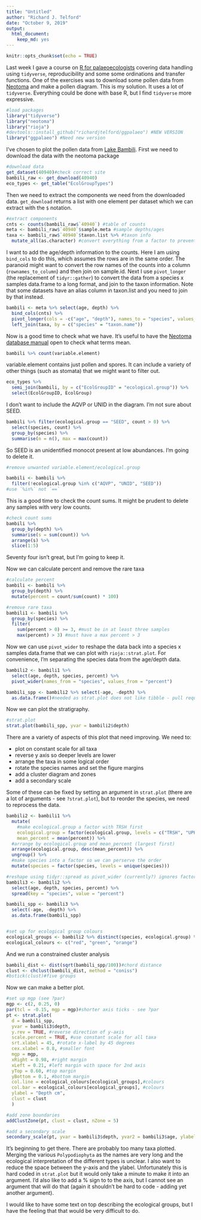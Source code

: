 ```yaml
---
title: "Untitled"
author: "Richard J. Telford"
date: "October 9, 2019"
output: 
  html_document:
    keep_md: yes
---
```


```r
knitr::opts_chunk$set(echo = TRUE)
```

Last week I gave a course on [R for palaeoecologists](https://github.com/richardjtelford/palaeoR) covering data handling using `tidyverse`, reproducibility and some some ordinations and transfer functions. One of the exercises was to download some pollen data from [Neotoma](https://www.neotomadb.org/) and make a pollen diagram. This is my solution. It uses a lot of `tidyverse`. Everything could be done with base R, but I find `tidyverse` more expressive.

```r
#load packages
library("tidyverse")
library("neotoma")
library("rioja")
#devtools::install_github("richardjtelford/ggpalaeo") #NEW VERSION
library("ggpalaeo") #Need new version
```

I've chosen to plot the pollen data from [Lake Bambili](http://apps.neotomadb.org/Explorer/?datasetid=40940). First we need to download the data with the neotoma package

```r
#download data
get_dataset(40940)#check correct site
bambili_raw <- get_download(40940)
eco_types <- get_table("EcolGroupTypes")
```

Then we need to extract the components we need from the downloaded data. `get_download` returns a list with one element per dataset which we can extract with the `$` notation.

```r
#extract components
cnts <- counts(bambili_raw$`40940`) #table of counts
meta <- bambili_raw$`40940`$sample.meta #sample depths/ages
taxa <- bambili_raw$`40940`$taxon.list %>% #taxon info
  mutate_all(as.character) #convert everything from a factor to prevent warnings later
```

I want to add the age/depth information to the counts. Here I am using `bind_cols` to do this, which assumes the rows are in the same order. The paranoid might want to convert the row names of the counts into a column (`rownames_to_column`) and then join on sample.id. Next I use `pivot_longer` (the replacement of `tidyr::gather`) to convert the data from a species x samples data.frame to a long format, and join to the taxon information. Note that some datasets have an alias column in taxon.list and you need to join by that instead.

```r
bambili <- meta %>% select(age, depth) %>% 
  bind_cols(cnts) %>% 
  pivot_longer(cols = -c("age", "depth"), names_to = "species", values_to = "count") %>% 
  left_join(taxa, by = c("species" = "taxon.name"))
```

Now is a good time to check what we have. It's useful to have the [Neotoma database manual](https://www.neotomadb.org/uploads/NeotomaManual.pdf) open to check what terms mean. 

```r
bambili %>% count(variable.element)
```

variable.element contains just pollen and spores. It can include a variety of other things (such as stomata) that we might want to filter out.

```r
eco_types %>% 
  semi_join(bambili, by = c("EcolGroupID" = "ecological.group")) %>%
  select(EcolGroupID, EcolGroup) 
```

I don't want to include the AQVP or UNID in the diagram. I'm not sure about SEED.

```r
bambili %>% filter(ecological.group == "SEED", count > 0) %>% 
  select(species, count) %>% 
  group_by(species) %>% 
  summarise(n = n(), max = max(count))
```

So SEED is an unidentified monocot present at low abundances. I'm going to delete it.

```r
#remove unwanted variable.element/ecological.group

bambili <- bambili %>% 
  filter(!ecological.group %in% c("AQVP", "UNID", "SEED"))
#use `%in%` not `==`
```

This is a good time to check the count sums. It might be prudent to delete any samples with very low counts.

```r
#check count sums
bambili %>% 
  group_by(depth) %>% 
  summarise(s = sum(count)) %>% 
  arrange(s) %>% 
  slice(1:5)
```
Seventy four isn't great, but I'm going to keep it.

Now we can calculate percent and remove the rare taxa 
```r

#calculate percent
bambili <- bambili %>% 
  group_by(depth) %>% 
  mutate(percent = count/sum(count) * 100) 

#remove rare taxa
bambili1 <- bambili %>% 
  group_by(species) %>% 
  filter(
    sum(percent > 0) >= 3, #must be in at least three samples
    max(percent) > 3) #must have a max percent > 3
```

Now we can use `pivot_wider` to reshape the data back into a species x samples data.frame that we can plot with `rioja::strat.plot`. For convenience, I'm separating the species data from the age/depth data.

```r
bambili2 <- bambili1 %>% 
  select(age, depth, species, percent) %>% 
  pivot_wider(names_from = "species", values_from = "percent")

bambili_spp <- bambili2 %>% select(-age, -depth) %>% 
  as.data.frame()#needed as strat.plot does not like tibble - pull request to fix this submitted.
```

Now we can plot the stratigraphy. 
```r
#strat.plot
strat.plot(bambili_spp, yvar = bambili2$depth)
```

There are a variety of aspects of this plot that need improving. We need to:

- plot on constant scale for all taxa
- reverse y axis so deeper levels are lower
- arrange the taxa in some logical order
- rotate the species names and set the figure margins
- add a cluster diagram and zones
- add a secondary scale

Some of these can be fixed by setting an argument in `strat.plot` (there are a lot of arguments - see `?strat.plot`), but to reorder the species, we need to reprocess the data.


```r
bambili2 <- bambili1 %>% 
  mutate(
    #make ecological.group a factor with TRSH first
    ecological.group = factor(ecological.group, levels = c("TRSH", "UPHE", "VACR")),
    mean_percent = mean(percent)) %>% 
  #arrange by ecological.group and mean_percent (largest first)
  arrange(ecological.group, desc(mean_percent)) %>% 
  ungroup() %>%
  #make species into a factor so we can perserve the order
  mutate(species = factor(species, levels = unique(species)))

#reshape using tidyr::spread as pivot_wider (currently?) ignores factor order
bambili3 <- bambili2 %>% 
  select(age, depth, species, percent) %>% 
  spread(key = "species", value = "percent")

bambili_spp <- bambili3 %>% 
  select(-age, -depth) %>%
  as.data.frame(bambili_spp) 


#set up for ecological group colours
ecological_groups <- bambili2 %>% distinct(species, ecological.group) %>% pull(ecological.group)
ecological_colours <- c("red", "green", "orange")
```

And we run a constrained cluster analysis
```r
bambili_dist <- dist(sqrt(bambili_spp/100))#chord distance
clust <- chclust(bambili_dist, method = "coniss")
#bstick(clust)#five groups
```

Now we can make a better plot.
```r
#set up mgp (see ?par) 
mgp <- c(2, 0.25, 0)
par(tcl = -0.15, mgp = mgp)#shorter axis ticks - see ?par
pt <- strat.plot(
  d = bambili_spp, 
  yvar = bambili3$depth,
  y.rev = TRUE, #reverse direction of y-axis
  scale.percent = TRUE, #use constant scale for all taxa
  srt.xlabel = 45, #rotate x-label by 45 degrees
  cex.xlabel = 0.8, #smaller font
  mgp = mgp,
  xRight = 0.98, #right margin
  xLeft = 0.21, #left margin with space for 2nd axis
  yTop = 0.60, #top margin
  yBottom = 0.1, #bottom margin
  col.line = ecological_colours[ecological_groups],#colours
  col.bar = ecological_colours[ecological_groups], #colours
  ylabel = "Depth cm", 
  clust = clust
  )

#add zone boundaries
addClustZone(pt, clust = clust, nZone = 5)

#add a secondary scale
secondary_scale(pt, yvar = bambili3$depth, yvar2 = bambili3$age, ylabel2 = "Date yr BP", n = 10)
```

It's beginning to get there. There are probably too many taxa plotted. Merging the various `Polypodiophyta` as the names are very long and the ecological interpretation of the different types is unclear. I also want to reduce the space between the y-axis and the ylabel. Unfortunately this is hard coded in `strat.plot` but it would only take a minute to make it into an argument. I'd also like to add a % sign to to the axis, but I cannot see an argument that will do that (again it shouldn't be hard to code - adding yet another argument).

I would like to have some text on top describing the ecological groups, but I have the feeling that that would be very difficult to do.

